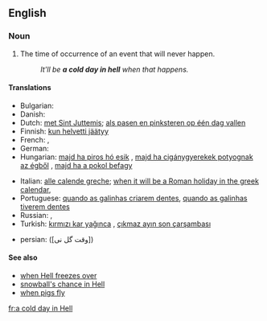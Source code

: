 ==English==

===Noun===
{{en-noun|head=[[a]] [[cold]] [[day]] [[in]] [[Hell]]|cold days in Hell}}

# {{context|idiomatic|slang|lang=en}} The time of occurrence of an event that will never happen.
#: ''It'll be '''a cold day in hell''' when that happens.''

====Translations====
{{trans-top|an event that will never happen}}
* Bulgarian: {{t|bg|когато цъфнат налъмите|tr=kogáto cǎfnat nalǎmite}} {{gloss|when pattens blossom}}
* Danish: {{t|da|en kold dag i helvede}}
* Dutch: [[met Sint Juttemis]]; [[als pasen en pinksteren op één dag vallen]]
* Finnish: [[kun helvetti jäätyy]] {{gloss|when Hell freezes over}}
* French: {{t+|fr|quand les poules auront des dents}} {{gloss|when hens will have teeth}}, {{t+|fr|la semaine des quatre jeudis}} {{gloss|on the week with four Thursdays}}
* German: {{t|de|nie im Leben}} {{gloss|not in a lifetime}}
* Hungarian: [[majd ha piros hó esik]] {{gloss|when red snowflakes is snowing}}, [[majd ha cigánygyerekek potyognak az égből]] {{gloss|when gipsy children are streaming from the sky}}, [[majd ha a pokol befagy]] {{gloss|when Hell freezes over}}
{{trans-mid}}
* Italian: [[alle calende greche]]; [[when it will be a Roman holiday in the greek calendar]], {{t|it|quando gli asini voleranno}} {{gloss|when donkeys will fly}}
* Portuguese: [[quando as galinhas criarem dentes]], [[quando as galinhas tiverem dentes]] {{gloss|when hens will have teeth}}
* Russian: {{t|ru|когда рак на горе свистнет|tr=kogdá rak na goré svístnet}} {{gloss|when a crayfish whistles on the mountain}}, {{t+|ru|после дождичка в четверг|tr=pósle dóždička v četvérg}} {{gloss|after a small rain on Thursday}}
* Turkish: [[kırmızı kar yağınca]] {{gloss|when it snows red}}, [[çıkmaz ayın son çarşambası]] {{gloss|the last Wednesday of the non-ending month}}
{{trans-bottom}}
* persian: ([وقت گل نی])

====See also====
* [[when Hell freezes over]]
* [[snowball's chance in Hell]]
* [[when pigs fly]]

[[fr:a cold day in Hell]]